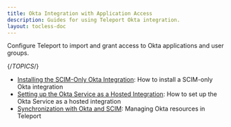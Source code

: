 ```yaml
---
title: Okta Integration with Application Access
description: Guides for using Teleport Okta integration.
layout: tocless-doc
---
```


Configure Teleport to import and grant access to Okta applications and user groups.

{/*TOPICS*/}

- [Installing the SCIM-Only Okta Integration](okta/scim-only.mdx): How to install a SCIM-only Okta integration
- [Setting up the Okta Service as a Hosted Integration](okta/hosted-guide.mdx): How to set up the Okta Service as a hosted integration
- [Synchronization with Okta and SCIM](okta/sync-scim.mdx): Managing Okta resources in Teleport
